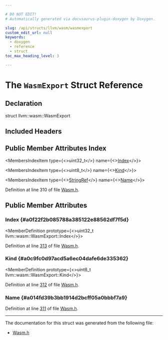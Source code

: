 ```yaml
---

# DO NOT EDIT!
# Automatically generated via docusaurus-plugin-doxygen by Doxygen.

slug: /api/structs/llvm/wasm/wasmexport
custom_edit_url: null
keywords:
  - doxygen
  - reference
  - struct
toc_max_heading_level: 3

---
```





# The `WasmExport` Struct Reference

<DoxygenPage pluginConfig={pluginConfig}>



## Declaration

<CodeBlock>struct llvm::wasm::WasmExport</CodeBlock>

## Included Headers

<IncludesList>
<IncludesListItem
  filePath="llvm/BinaryFormat/Wasm.h"
  permalink="/docs/api/files/include/include/llvm/include/llvm/binaryformat/wasm-h"
  isLocal="true" />
</IncludesList>

## Public Member Attributes Index

<MembersIndex>

<MembersIndexItem
  type={<>uint32&#95;t</>}
  name={<><a href="#a0f22f2b085788a385122e88562df7f5d">Index</a></>}>
</MembersIndexItem>

<MembersIndexItem
  type={<>uint8&#95;t</>}
  name={<><a href="#a0c9fc0d97acd5a6ec04dafe6de335362">Kind</a></>}>
</MembersIndexItem>

<MembersIndexItem
  type={<><a href="/docs/api/classes/llvm/stringref">StringRef</a></>}
  name={<><a href="#a014fd39b3bb1914d2bcff05a0bbbf7a9">Name</a></>}>
</MembersIndexItem>

</MembersIndex>


Definition at line 310 of file <a href="/docs/api/files/include/include/llvm/include/llvm/binaryformat/wasm-h">Wasm.h</a>.

<SectionDefinition>

## Public Member Attributes

### Index {#a0f22f2b085788a385122e88562df7f5d}

<MemberDefinition
  prototype={<>uint32&#95;t llvm::wasm::WasmExport::Index</>}>

Definition at line <a href="/docs/api/files/include/include/llvm/include/llvm/binaryformat/wasm-h/#l00313">313</a> of file <a href="/docs/api/files/include/include/llvm/include/llvm/binaryformat/wasm-h">Wasm.h</a>.
</MemberDefinition>

### Kind {#a0c9fc0d97acd5a6ec04dafe6de335362}

<MemberDefinition
  prototype={<>uint8&#95;t llvm::wasm::WasmExport::Kind</>}>

Definition at line <a href="/docs/api/files/include/include/llvm/include/llvm/binaryformat/wasm-h/#l00312">312</a> of file <a href="/docs/api/files/include/include/llvm/include/llvm/binaryformat/wasm-h">Wasm.h</a>.
</MemberDefinition>

### Name {#a014fd39b3bb1914d2bcff05a0bbbf7a9}

<MemberDefinition
  prototype="StringRef llvm::wasm::WasmExport::Name">

Definition at line <a href="/docs/api/files/include/include/llvm/include/llvm/binaryformat/wasm-h/#l00311">311</a> of file <a href="/docs/api/files/include/include/llvm/include/llvm/binaryformat/wasm-h">Wasm.h</a>.
</MemberDefinition>

</SectionDefinition>

<hr/>

The documentation for this struct was generated from the following file:

<ul>
<li><a href="/docs/api/files/include/include/llvm/include/llvm/binaryformat/wasm-h">Wasm.h</a></li>
</ul>

</DoxygenPage>
